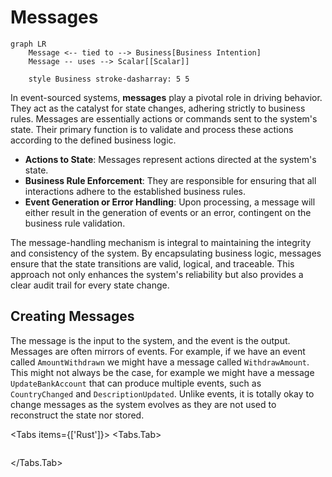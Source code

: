 
# Messages

```mermaid
graph LR
    Message <-- tied to --> Business[Business Intention]
    Message -- uses --> Scalar[[Scalar]]

    style Business stroke-dasharray: 5 5
```

In event-sourced systems, **messages** play a pivotal role in driving behavior. They act as the catalyst for state changes, adhering strictly to business rules. Messages are essentially actions or commands sent to the system's state. Their primary function is to validate and process these actions according to the defined business logic.

- **Actions to State**: Messages represent actions directed at the system's state.
- **Business Rule Enforcement**: They are responsible for ensuring that all interactions adhere to the established business rules.
- **Event Generation or Error Handling**: Upon processing, a message will either result in the generation of events or an error, contingent on the business rule validation.

The message-handling mechanism is integral to maintaining the integrity and consistency of the system. By encapsulating business logic, messages ensure that the state transitions are valid, logical, and traceable. This approach not only enhances the system's reliability but also provides a clear audit trail for every state change.

## Creating Messages

The message is the input to the system, and the event is the output. Messages are often mirrors of events. For example, if we have an event called `AmountWithdrawn` we might have a message called `WithdrawAmount`. This might not always be the case, for example we might have a message `UpdateBankAccount` that can produce multiple events, such as `CountryChanged` and `DescriptionUpdated`. Unlike events, it is totally okay to change messages as the system evolves as they are not used to reconstruct the state nor stored.

<Tabs items={['Rust']}>
<Tabs.Tab>
```rust filename="domain/src/todolist_message.rs" url=https://raw.githubusercontent.com/forgen-org/todo/ce9213676b2ebbd6532aed184f50fee13fd2684c/domain/src/todolist_message.rs
```

</Tabs.Tab>
</Tabs>
